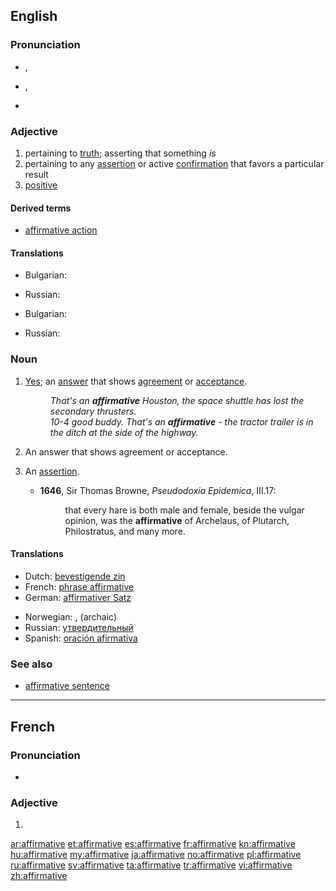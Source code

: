 ==English==

===Pronunciation===
* {{a|RP}} {{IPA|/əˈfɜːmətɪv/}}, {{SAMPA|/@"f3:m@tIv/}}
* {{a|US}} {{IPA|/əˈfɝmətɪv/}}, {{SAMPA|/@"f3`m@tIv/}}
* {{audio|en-us-affirmative.ogg|Audio (US)}}

===Adjective===
{{en-adj}}

# pertaining to [[truth]]; asserting that something ''is''
# pertaining to any [[assertion]] or active [[confirmation]] that favors a particular result
# [[positive]]

====Derived terms====
* [[affirmative action]]

====Translations====
{{trans-top|pertaining to truth}}
* Bulgarian: {{t+|bg|утвърдителен}}
{{trans-mid}}
* Russian: {{t+|ru|утвердительный}}
{{trans-bottom}}

{{trans-top|positive}}
* Bulgarian: {{t+|bg|положителен}}
{{trans-mid}}
* Russian: {{t+|ru|положительный}}
{{trans-bottom}}

===Noun===
{{en-noun}}

# [[yes|Yes]]; an [[answer]] that shows [[agreement]] or [[acceptance]].
#: ''That's an '''affirmative''' Houston, the space shuttle has lost the secondary thrusters.''
#: ''10-4 good buddy. That's an '''affirmative''' - the tractor trailer is in the ditch at the side of the highway.''
# {{qualifier|grammatical terminology}} An answer that shows agreement or acceptance.
# {{obsolete}} An [[assertion]].
#* '''1646''', Sir Thomas Browne, ''Pseudodoxia Epidemica'', III.17:
#*: that every hare is both male and female, beside the vulgar opinion, was the '''affirmative''' of Archelaus, of Plutarch, Philostratus, and many more.

====Translations====
{{trans-top|An answer that shows agreement or acceptance}}
* Dutch: [[bevestigende zin]] {{m}}
* French: [[phrase affirmative]] {{f}}
* German: [[affirmativer Satz]] {{m}}
{{trans-mid}}
* Norwegian: {{t|no|bekreftes}}, {{t|no|tiltredes}} (archaic)
* Russian: [[утвердительный]]
* Spanish: [[oración afirmativa]] {{f}}
{{trans-bottom}}

===See also===
* [[affirmative sentence]]

----

==French==

===Pronunciation===
* {{IPA|/a.fiʁ.ma.tiv/|lang=fr}}

===Adjective===
{{fr-adj-form|f}}

# {{form of|Feminine singular|affirmatif|lang=fr}}

[[ar:affirmative]]
[[et:affirmative]]
[[es:affirmative]]
[[fr:affirmative]]
[[kn:affirmative]]
[[hu:affirmative]]
[[my:affirmative]]
[[ja:affirmative]]
[[no:affirmative]]
[[pl:affirmative]]
[[ru:affirmative]]
[[sv:affirmative]]
[[ta:affirmative]]
[[tr:affirmative]]
[[vi:affirmative]]
[[zh:affirmative]]